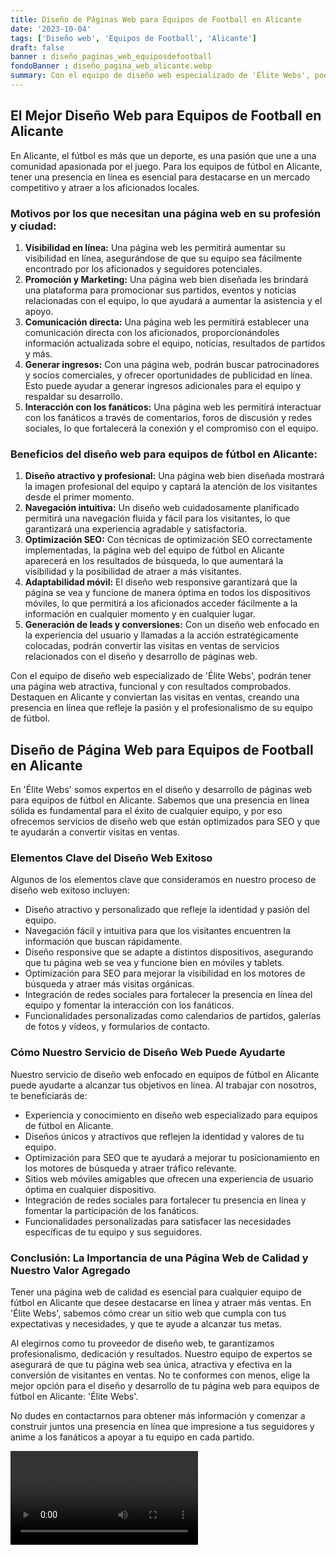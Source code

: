 ```yaml
---
title: Diseño de Páginas Web para Equipos de Football en Alicante
date: '2023-10-04'
tags: ['Diseño web', 'Equipos de Football', 'Alicante']
draft: false
banner : diseño_paginas_web_equiposdefootball
fondoBanner : diseño_pagina_web_alicante.webp
summary: Con el equipo de diseño web especializado de 'Élite Webs', podrán tener una página web atractiva, funcional y con resultados comprobados. Destaquen en Alicante y conviertan las visitas en ventas, creando una presencia en línea que refleje la pasión y el profesionalismo de su equipo de fútbol.
---
```


## **El Mejor Diseño Web para Equipos de Football en Alicante**
En Alicante, el fútbol es más que un deporte, es una pasión que une a una comunidad apasionada por el juego. Para los equipos de fútbol en Alicante, tener una presencia en línea es esencial para destacarse en un mercado competitivo y atraer a los aficionados locales.

### **Motivos por los que necesitan una página web en su profesión y ciudad:**
1. **Visibilidad en línea:** Una página web les permitirá aumentar su visibilidad en línea, asegurándose de que su equipo sea fácilmente encontrado por los aficionados y seguidores potenciales.
2. **Promoción y Marketing:** Una página web bien diseñada les brindará una plataforma para promocionar sus partidos, eventos y noticias relacionadas con el equipo, lo que ayudará a aumentar la asistencia y el apoyo.
3. **Comunicación directa:** Una página web les permitirá establecer una comunicación directa con los aficionados, proporcionándoles información actualizada sobre el equipo, noticias, resultados de partidos y más.
4. **Generar ingresos:** Con una página web, podrán buscar patrocinadores y socios comerciales, y ofrecer oportunidades de publicidad en línea. Esto puede ayudar a generar ingresos adicionales para el equipo y respaldar su desarrollo.
5. **Interacción con los fanáticos:** Una página web les permitirá interactuar con los fanáticos a través de comentarios, foros de discusión y redes sociales, lo que fortalecerá la conexión y el compromiso con el equipo.

### **Beneficios del diseño web para equipos de fútbol en Alicante:**
1. **Diseño atractivo y profesional:** Una página web bien diseñada mostrará la imagen profesional del equipo y captará la atención de los visitantes desde el primer momento.
2. **Navegación intuitiva:** Un diseño web cuidadosamente planificado permitirá una navegación fluida y fácil para los visitantes, lo que garantizará una experiencia agradable y satisfactoria.
3. **Optimización SEO:** Con técnicas de optimización SEO correctamente implementadas, la página web del equipo de fútbol en Alicante aparecerá en los resultados de búsqueda, lo que aumentará la visibilidad y la posibilidad de atraer a más visitantes.
4. **Adaptabilidad móvil:** El diseño web responsive garantizará que la página se vea y funcione de manera óptima en todos los dispositivos móviles, lo que permitirá a los aficionados acceder fácilmente a la información en cualquier momento y en cualquier lugar.
5. **Generación de leads y conversiones:** Con un diseño web enfocado en la experiencia del usuario y llamadas a la acción estratégicamente colocadas, podrán convertir las visitas en ventas de servicios relacionados con el diseño y desarrollo de páginas web.

Con el equipo de diseño web especializado de 'Élite Webs', podrán tener una página web atractiva, funcional y con resultados comprobados. Destaquen en Alicante y conviertan las visitas en ventas, creando una presencia en línea que refleje la pasión y el profesionalismo de su equipo de fútbol.

<GifSeo />

<Cta />

## Diseño de Página Web para Equipos de Football en Alicante

En 'Élite Webs' somos expertos en el diseño y desarrollo de páginas web para equipos de fútbol en Alicante. Sabemos que una presencia en línea sólida es fundamental para el éxito de cualquier equipo, y por eso ofrecemos servicios de diseño web que están optimizados para SEO y que te ayudarán a convertir visitas en ventas.

### Elementos Clave del Diseño Web Exitoso

Algunos de los elementos clave que consideramos en nuestro proceso de diseño web exitoso incluyen:

- Diseño atractivo y personalizado que refleje la identidad y pasión del equipo.
- Navegación fácil y intuitiva para que los visitantes encuentren la información que buscan rápidamente.
- Diseño responsive que se adapte a distintos dispositivos, asegurando que tu página web se vea y funcione bien en móviles y tablets.
- Optimización para SEO para mejorar la visibilidad en los motores de búsqueda y atraer más visitas orgánicas.
- Integración de redes sociales para fortalecer la presencia en línea del equipo y fomentar la interacción con los fanáticos.
- Funcionalidades personalizadas como calendarios de partidos, galerías de fotos y vídeos, y formularios de contacto.

### Cómo Nuestro Servicio de Diseño Web Puede Ayudarte

Nuestro servicio de diseño web enfocado en equipos de fútbol en Alicante puede ayudarte a alcanzar tus objetivos en línea. Al trabajar con nosotros, te beneficiarás de:

- Experiencia y conocimiento en diseño web especializado para equipos de fútbol en Alicante.
- Diseños únicos y atractivos que reflejen la identidad y valores de tu equipo.
- Optimización para SEO que te ayudará a mejorar tu posicionamiento en los motores de búsqueda y atraer tráfico relevante.
- Sitios web móviles amigables que ofrecen una experiencia de usuario óptima en cualquier dispositivo.
- Integración de redes sociales para fortalecer tu presencia en línea y fomentar la participación de los fanáticos.
- Funcionalidades personalizadas para satisfacer las necesidades específicas de tu equipo y sus seguidores.

### Conclusión: La Importancia de una Página Web de Calidad y Nuestro Valor Agregado

Tener una página web de calidad es esencial para cualquier equipo de fútbol en Alicante que desee destacarse en línea y atraer más ventas. En 'Élite Webs', sabemos cómo crear un sitio web que cumpla con tus expectativas y necesidades, y que te ayude a alcanzar tus metas.

Al elegirnos como tu proveedor de diseño web, te garantizamos profesionalismo, dedicación y resultados. Nuestro equipo de expertos se asegurará de que tu página web sea única, atractiva y efectiva en la conversión de visitantes en ventas. No te conformes con menos, elige la mejor opción para el diseño y desarrollo de tu página web para equipos de fútbol en Alicante: 'Élite Webs'.

No dudes en contactarnos para obtener más información y comenzar a construir juntos una presencia en línea que impresione a tus seguidores y anime a los fanáticos a apoyar a tu equipo en cada partido.

<Video />

<CtaBot job='Equipos de Football' city='Alicante'/>

<Gmaps query='Alicante+españa+maps' />